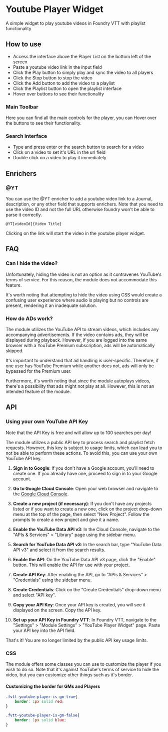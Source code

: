 
# Youtube Player Widget

<ModuleInfo/>

A simple widget to play youtube videos in Foundry VTT with playlist functionality

## How to use

- Access the interface above the Player List on the bottom left of the screen
- Paste a youtube video link in the input field
- Click the Play button to simply play and sync the video to all players
- Click the Stop button to stop the video
- Click the Add button to add the video to a playlist
- Click the Playlist button to open the playlist interface
- Hover over buttons to see their functionality

### Main Toolbar

Here you can find all the main controls for the player, you can Hover over the buttons to see their functionality.

### Search interface

- Type and press enter or the search button to search for a video
- Click on a video to set it's URL in the url field
- Double click on a video to play it immediately

## Enrichers

### @YT

You can use the @YT enricher to add a youtube video link to a Journal, description, or any other field that supports enrichers.
Note that you need to use the video ID and not the full URL otherwise foundry won't be able to parse it correctly.

```
@YT[videoId]{Video Title}
```

Clicking on the link will start the video in the youtube player widget.

## FAQ

### Can I hide the video?
Unfortunately, hiding the video is not an option as it contravenes YouTube's terms of service. For this reason, the module does not accommodate this feature.

It's worth noting that attempting to hide the video using CSS would create a confusing user experience where audio is playing but no controls are present, rendering it an inadequate solution.

### How do ADs work?
The module utilizes the YouTube API to stream videos, which includes any accompanying advertisements. If the video contains ads, they will be displayed during playback. However, if you are logged into the same browser with a YouTube Premium subscription, ads will be automatically skipped.

It's important to understand that ad handling is user-specific. Therefore, if one user has YouTube Premium while another does not, ads will only be bypassed for the Premium user.

Furthermore, it's worth noting that since the module autoplays videos, there's a possibility that ads might not play at all. However, this is not an intended feature of the module.

## API

### Using your own YouTube API Key

<Callout type='info' emoji='ℹ️'>
  Note that the API Key is free and will allow up to 100 searches per day!
</Callout>

The module utilizes a public API key to process search and playlist fetch requests. However, this key is subject to usage limits, which can lead you to not be able to perform these actions. To avoid this, you can use your own YouTube API key.

1. **Sign in to Google**: If you don't have a Google account, you'll need to create one. If you already have one, proceed to sign in to your Google account.

2. **Go to Google Cloud Console**: Open your web browser and navigate to the [Google Cloud Console](https://console.cloud.google.com/).

3. **Create a new project (if necessary)**: If you don't have any projects listed or if you want to create a new one, click on the project drop-down menu at the top of the page, then select "New Project". Follow the prompts to create a new project and give it a name.

4. **Enable the YouTube Data API v3**: In the Cloud Console, navigate to the "APIs & Services" > "Library" page using the sidebar menu.

5. **Search for YouTube Data API v3**: In the search bar, type "YouTube Data API v3" and select it from the search results.

6. **Enable the API**: On the YouTube Data API v3 page, click the "Enable" button. This will enable the API for use with your project.

7. **Create API Key**: After enabling the API, go to "APIs & Services" > "Credentials" using the sidebar menu.

8. **Create Credentials**: Click on the "Create Credentials" drop-down menu and select "API key".

9. **Copy your API Key**: Once your API key is created, you will see it displayed on the screen. Copy the API key.

10. **Set up your API Key in Foundry VTT**: In Foundry VTT, navigate to the "Settings" > "Module Settings" > "YouTube Player Widget" page. Paste your API key into the API field.

That's it! You are no longer limited by the public API key usage limits.


### CSS
The module offers some classes you can use to customize the player if you wish to do so. Note that it's against YouTube's terms of service to hide the video, but you can customize other things such as it's border.

#### Customizing the border for GMs and Players
```css
.fvtt-youtube-player-is-gm-true{
    border: 1px solid red;
}

.fvtt-youtube-player-is-gm-false{
    border: 1px solid blue;
}
```